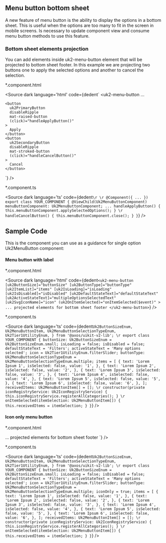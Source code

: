 
<IntroductionLayout></IntroductionLayout>

## Menu button bottom sheet
A new feature of menu button is the ability to display the options in a bottom sheet. This is useful when the options are too many to fit in the screen in mobile screens. Is necessary to update component view and consume menu button methods to use this feature.

### Bottom sheet elements projection

You can add elements inside uk2-menu-button element that will be projected to bottom sheet footer. In this example we are projecting two buttons one to apply the selected options and another to cancel the selection.

*.component.html

<Source
  dark
  language='html'
  code={dedent`
  <uk2-menu-button
    ...
  >
    <button
      uk2PrimaryButton
      disableRipple
      mat-raised-button
      (click)="handleApplyButton()"
    >
      Apply
    </button>
    <button
      uk2SecondaryButton
      disableRipple
      mat-stroked-button
      (click)="handleCancelButton()"
    >
      Cancel
    </button>
  </uk2-menu-button>
  `}
/>

*.component.ts

<Source
  dark
  language='ts'
  code={dedent`
  \r
  \r
  @Component({
    ...
  })
  export class YOUR_COMPONENT {
    @ViewChild(Uk2MenuButtonComponent) menuButtonComponent: Uk2MenuButtonComponent;
    ...
    handleApplyButton() {
      this.menuButtonComponent.applySelectedOptions();
    }
    \r
    handleCancelButton() {
      this.menuButtonComponent.close();
    }
  }
  `}
/>


## Sample Code
This is the component you can use as a guidance for single option Uk2MenuButton component:

#### Menu button with label

<p>*.component.html</p>


<Source
  dark
  language='html'
  code={dedent`
    <uk2-menu-button
      [uk2ButtonSize]="buttonSize"
      [uk2ButtonType]="buttonType"
      [uk2ItemList]="items"
      [uk2IsLoading]="isLoading"
      [uk2IsDisabled]="isDisabled"
      [uk2DefaultStateText]="defaultStateText"
      [uk2ActiveStateText]="multipleOptionsSelectedText"
      [uk2SvgIconName]="icon"
      (uk2OnItemSelected)="onItemSelected($event)"
    >
    ... projected elements for bottom sheet footer
    </uk2-menu-button>
  `}
/>

<p>*.component.ts</p>

<Source
  dark
  language='ts'
  code={dedent`
      Uk2ButtonSizeEnum,
      Uk2MenuButtonItem,
      Uk2MenuButtonSelectionTypeEnum,
      Uk2Tier1UtilityEnum,
    } from '@axos/uikit-v2-lib';
    \r
    export class YOUR_COMPONENT {
      buttonSize: Uk2ButtonSizeEnum = Uk2ButtonSizeEnum.small;
      isLoading = false;
      isDisabled = false;
      defaultStateText = 'Filters';
      activeStateText = 'Many options selected';
      icon = Uk2Tier1UtilityEnum.filterSlider;
      buttonType: Uk2MenuButtonSelectionTypeEnum = Uk2MenuButtonSelectionTypeEnum.multiple;
      items = [
        {
          text: 'Lorem Ipsum 1',
          isSelected: false,
          value: '1',
        },
        {
          text: 'Lorem Ipsum 2',
          isSelected: false,
          value: '2',
        },
        {
          text: 'Lorem Ipsum 3',
          isSelected: false,
          value: '3',
        },
        {
          text: 'Lorem Ipsum 4',
          isSelected: false,
          value: '4',
        },
        {
          text: 'Lorem Ipsum 5',
          isSelected: false,
          value: '5',
        },
        {
          text: 'Lorem Ipsum 6',
          isSelected: false,
          value: '6',
        },
      ];
      receivedItems: Uk2MenuButtonItem[] = [];
      \r
      constructor(private iconRegistryService: Uk2IconRegistryService) {
        this.iconRegistryService.registerAllCategories();
      }
      \r
      onItemSelected(itemSelection: Uk2MenuButtonItem[]) {
        this.receivedItems = itemSelection;
      }
    }
  `}
/>

#### Icon only menu button

<p>*.component.html</p>
<Source
  dark
  language='html'
  code={dedent`
    <uk2-menu-button
      [uk2ButtonSize]="buttonSize"
      [uk2ButtonType]="buttonType"
      [uk2ItemList]="items"
      [uk2IsLoading]="isLoading"
      [uk2IsDisabled]="isDisabled"
      [uk2DefaultStateText]="defaultStateText"
      [uk2ActiveStateText]="multipleOptionsSelectedText"
      [uk2SvgIconName]="icon"
      [uk2IconOnly]="iconOnly"
      (uk2OnItemSelected)="onItemSelected($event)"
    >
    ... projected elements for bottom sheet footer
    </uk2-menu-button>
  `}
/>

<p>*.component.ts</p>

<Source
  dark
  language='ts'
  code={dedent`
      Uk2ButtonSizeEnum,
      Uk2MenuButtonItem,
      Uk2MenuButtonSelectionTypeEnum,
      Uk2Tier1UtilityEnum,
    } from '@axos/uikit-v2-lib';
    \r
    export class YOUR_COMPONENT {
      buttonSize: Uk2ButtonSizeEnum = Uk2ButtonSizeEnum.small;
      isLoading = false;
      isDisabled = false;
      defaultStateText = 'Filters';
      activeStateText = 'Many options selected';
      icon = Uk2Tier1UtilityEnum.filterSlider;
      buttonType: Uk2MenuButtonSelectionTypeEnum = Uk2MenuButtonSelectionTypeEnum.multiple;
      iconOnly = true;
      items = [
        {
          text: 'Lorem Ipsum 1',
          isSelected: false,
          value: '1',
        },
        {
          text: 'Lorem Ipsum 2',
          isSelected: false,
          value: '2',
        },
        {
          text: 'Lorem Ipsum 3',
          isSelected: false,
          value: '3',
        },
        {
          text: 'Lorem Ipsum 4',
          isSelected: false,
          value: '4',
        },
        {
          text: 'Lorem Ipsum 5',
          isSelected: false,
          value: '5',
        },
        {
          text: 'Lorem Ipsum 6',
          isSelected: false,
          value: '6',
        },
      ];
      receivedItems: Uk2MenuButtonItem[] = [];
      \r
      constructor(private iconRegistryService: Uk2IconRegistryService) {
        this.iconRegistryService.registerAllCategories();
      }
      \r
      onItemSelected(itemSelection: Uk2MenuButtonItem[]) {
        this.receivedItems = itemSelection;
      }
    }
  `}
/>


<IconOnlyMenuButton></IconOnlyMenuButton>


<CustomCSSPropertiesLayout> </CustomCSSPropertiesLayout>
